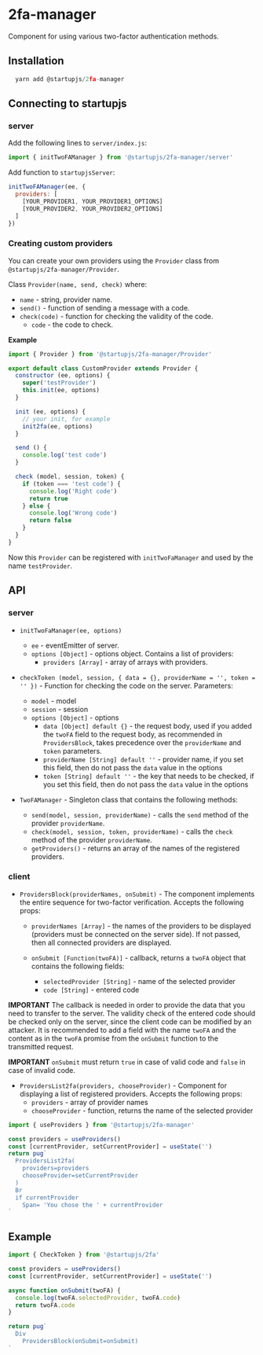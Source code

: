 
# 2fa-manager

Component for using various two-factor authentication methods.

## Installation

```js
  yarn add @startupjs/2fa-manager
```

## Connecting to startupjs

### server

Add the following lines to `server/index.js`:

```js
import { initTwoFAManager } from '@startupjs/2fa-manager/server'
```

Add function to `startupjsServer`:

```js
initTwoFAManager(ee, {
  providers: [
    [YOUR_PROVIDER1, YOUR_PROVIDER1_OPTIONS]
    [YOUR_PROVIDER2, YOUR_PROVIDER2_OPTIONS]
  ]
})
```

### Creating custom providers

You can create your own providers using the `Provider` class from `@startupjs/2fa-manager/Provider`.

Class `Provider(name, send, check)` where:

- `name` - string, provider name.
- `send()` - function of sending a message with a code.
- `check(code)` - function for checking the validity of the code.
  - `code` - the code to check.

**Example**

```js
import { Provider } from '@startupjs/2fa-manager/Provider'

export default class CustomProvider extends Provider {
  constructor (ee, options) {
    super('testProvider')
    this.init(ee, options)
  }

  init (ee, options) {
    // your init, for example
    init2fa(ee, options)
  }

  send () {
    console.log('test code')
  }

  check (model, session, token) {
    if (token === 'test code') {
      console.log('Right code')
      return true
    } else {
      console.log('Wrong code')
      return false
    }
  }
}
```

Now this `Provider` can be registered with `initTwoFaManager` and used by the name `testProvider`.

## API

### server

- `initTwoFaManager(ee, options)`
  - `ee` - eventEmitter of server.
  - `options [Object]` - options object. Contains a list of providers:
    - `providers [Array]` - array of arrays with providers.

- `checkToken (model, session, { data = {}, providerName = '', token = '' })` - Function for checking the code on the server. Parameters:
  - `model` - model
  - `session` - session
  - `options [Object]` - options
    - `data [Object] default {}` - the request body, used if you added the `twoFA` field to the request body, as recommended in `ProvidersBlock`, takes precedence over the `providerName` and `token` parameters.
    - `providerName [String] default ''` - provider name, if you set this field, then do not pass the `data` value in the options
    - `token [String] default ''` - the key that needs to be checked, if you set this field, then do not pass the `data` value in the options

- `TwoFAManager` - Singleton class that contains the following methods:
  - `send(model, session, providerName)` - calls the `send` method of the provider `providerName`.
  - `check(model, session, token, providerName)` - calls the `check` method of the provider `providerName`.
  - `getProviders()` - returns an array of the names of the registered providers.

### client

- `ProvidersBlock(providerNames, onSubmit)` - The component implements the entire sequence for two-factor verification. Accepts the following props:
  - `providerNames [Array]` - the names of the providers to be displayed (providers must be connected on the server side). If not passed, then all connected providers are displayed.

  - `onSubmit [Function(twoFA)]` - callback, returns a `twoFA` object that contains the following fields:
    - `selectedProvider [String]` - name of the selected provider
    - `code [String]` - entered code

**IMPORTANT** The callback is needed in order to provide the data that you need to transfer to the server. The validity check of the entered code should be checked only on the server, since the client code can be modified by an attacker. It is recommended to add a field with the name `twoFA` and the content as in the `twoFA` promise from the `onSubmit` function to the transmitted request.

**IMPORTANT** `onSubmit` must return `true` in case of valid code and `false` in case of invalid code.

- `ProvidersList2fa(providers, chooseProvider)` - Component for displaying a list of registered providers. Accepts the following props:
  - `providers` - array of provider names
  - `chooseProvider` - function, returns the name of the selected provider

```js
import { useProviders } from '@startupjs/2fa-manager'
```

```jsx example
const providers = useProviders()
const [currentProvider, setCurrentProvider] = useState('')
return pug`
  ProvidersList2fa(
    providers=providers
    chooseProvider=setCurrentProvider
  )
  Br
  if currentProvider
    Span= 'You chose the ' + currentProvider
`
```

## Example

```js
import { CheckToken } from '@startupjs/2fa'
```

```jsx example
const providers = useProviders()
const [currentProvider, setCurrentProvider] = useState('')

async function onSubmit(twoFA) {
  console.log(twoFA.selectedProvider, twoFA.code)
  return twoFA.code
}

return pug`
  Div
    ProvidersBlock(onSubmit=onSubmit)
`
```
